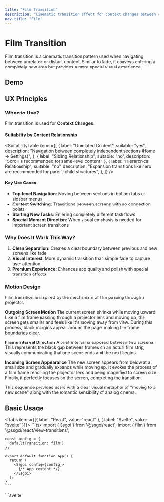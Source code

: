 ```yaml
---
title: "Film Transition"
description: "Cinematic transition effect for context changes between content"
nav-title: "Film"
---
```


# Film Transition

Film transition is a cinematic transition pattern used when navigating between unrelated or distant content. Similar to fade, it conveys entering a completely new area but provides a more special visual experience.

## Demo

<ViewTransitionDemo type="film" />

## UX Principles

### When to Use?

Film transition is used for **Context Changes**.

#### Suitability by Content Relationship

<SuitabilityTable
  items={[
    {
      label: "Unrelated Content",
      suitable: "yes",
      description: "Navigation between completely independent sections (Home → Settings)",
    },
    {
      label: "Sibling Relationship",
      suitable: "no",
      description: "Scroll is recommended for same-level content",
    },
    {
      label: "Hierarchical Relationship",
      suitable: "no",
      description: "Expansion transitions like hero are recommended for parent-child structures",
    },
  ]}
/>

#### Key Use Cases

- **Top-level Navigation**: Moving between sections in bottom tabs or sidebar menus
- **Context Switching**: Transitions between screens with no connection points
- **Starting New Tasks**: Entering completely different task flows
- **Special Moment Direction**: When visual emphasis is needed for important screen transitions

### Why Does It Work This Way?

1. **Clean Separation**: Creates a clear boundary between previous and new screens like fade
2. **Visual Interest**: More dynamic transition than simple fade to capture user attention
3. **Premium Experience**: Enhances app quality and polish with special transition effects

### Motion Design

Film transition is inspired by the mechanism of film passing through a projector.

**Outgoing Screen Motion**
The current screen shrinks while moving upward. Like a film frame passing through a projector lens and moving up, the screen gets smaller and feels like it's moving away from view. During this process, black margins appear around the page, making the frame boundaries clear.

**Frame Interval Direction**
A brief interval is exposed between two screens. This represents the black gap between frames on an actual film strip, visually communicating that one scene ends and the next begins.

**Incoming Screen Appearance**
The new screen appears from below at a small size and gradually expands while moving up. It evokes the process of a film frame reaching the projector lens and being magnified to screen size. Finally, it perfectly focuses on the screen, completing the transition.

This sequence provides users with a clear visual metaphor of "moving to a new scene" along with the romantic sensibility of analog cinema.

## Basic Usage

<Tabs items={[{ label: "React", value: "react" }, { label: "Svelte", value: "svelte" }]}>
  <TabPanel value="react">
    ```tsx
    import { Ssgoi } from '@ssgoi/react';
    import { film } from '@ssgoi/react/view-transitions';

    const config = {
      defaultTransition: film()
    };

    export default function App() {
      return (
        <Ssgoi config={config}>
          {/* App content */}
        </Ssgoi>
      );
    }
    ```

  </TabPanel>
  <TabPanel value="svelte">
    ```svelte
    <script>
      import { Ssgoi } from '@ssgoi/svelte';
      import { film } from '@ssgoi/svelte/view-transitions';

      const config = {
        defaultTransition: film()
      };
    </script>

    <Ssgoi {config}>
      <slot />
    </Ssgoi>
    ```

  </TabPanel>
</Tabs>

## Real-world Examples

### 1. Tab Navigation

Navigation between main sections in bottom tab bar or top tabs:

<Tabs items={[{ label: "React", value: "react" }, { label: "Svelte", value: "svelte" }]}>
  <TabPanel value="react">
    ```tsx
    const config = {
      transitions: [
        {
          from: '/home',
          to: '/profile',
          transition: film(),
          symmetric: true
        },
        {
          from: '/home',
          to: '/settings',
          transition: film(),
          symmetric: true
        }
      ]
    };
    ```
  </TabPanel>
  <TabPanel value="svelte">
    ```svelte
    <script>
      const config = {
        transitions: [
          {
            from: '/home',
            to: '/profile',
            transition: film(),
            symmetric: true
          },
          {
            from: '/home',
            to: '/settings',
            transition: film(),
            symmetric: true
          }
        ]
      };
    </script>
    ```
  </TabPanel>
</Tabs>

## Accessibility

- Animation automatically disabled when `prefers-reduced-motion` is set
- Screen readers correctly recognize content changes during transitions
- Fully compatible with keyboard navigation

## Best Practices

### ✅ DO

- Use as default for top-level navigation
- Use when content completely changes
- Use when special brand experience is needed

### ❌ DON'T

- Don't use for navigation between related content (use slide or scroll)
- Avoid overly complex animations (users may feel dizzy)
- Don't use for partial UI changes